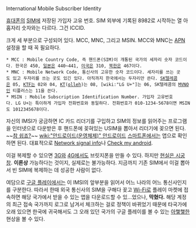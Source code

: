 International Mobile Subscriber Identity

[[휴대폰]]의 [[SIM]]에 저장된 가입자 고유 번호. SIM 외부에 기록된 8982로 시작하는 열 아홉자리 숫자와는 다르다. 그건 ICCID.

크게 세 부분으로 구성되어 있다. MCC, MNC, 그리고 MSIN. MCC와 MNC는 [[APN]] 설정을 할 때 꼭 필요하다.
 * MCC : Mobile Country Code, 즉 핸드폰(SIM)이 개통된 국가의 세자리 숫자 코드이다. 한국은 450, [[일본]]은 440~441, [[미국]]은 310, [[북한]]은 467이다.
 * MNC : Mobile Network Code, 통신사의 고유한 숫자 코드이다. 세자리를 쓰는 곳도 있고 두자리를 쓰는 곳도 있긴 있다. 아직까지 한국에서는 두자리만 쓴다. [[SK텔레콤]]은 05, [[KTF]]는 02와 04, [[KT]]([[olleh]])는 08, [wiki:"LG U+"]는 06, SK텔레콤의 [[MVNO]]인 티플러스는 11을 쓴다.
 * MSIN : Mobile Subscription Identification Number. 가입자 고유번호다. LG U+는 특이하게 가입자 전화번호와 동일하다. 전화번호가 010-1234-5678이면 MSIN도 1012345678이다.

자신의 IMSI가 궁금하면 IC 카드 리더기를 구입하고 SIM의 정보를 읽어주는 프로그램을 인터넷으로 다운받은 후 핸드폰에 꽂혀있는 USIM을 뽑아서 리더기에 꽂으면 된다. ~~[[참 쉽죠?]]~~ [[wiki:"안드로이드(운영체제)" 안드로이드]] [[스마트폰]]에서는 앱으로 확인하면 된다. 대표적으로 [https://play.google.com/store/apps/details?id=de.android.telnet Network signal info]나 [https://play.google.com/store/apps/details?id=com.checkmyandroid.app Check my android].

이걸 복제할 수 있으면 [[3G]]와 [[4G]]에서도 브릿지폰을 만들 수 있다. 하지만 [[현실은 시궁창]]. '''이론상''' 가능하다는 것이지, 실제로는 불가능하다. 지금까지 기존 SIM에서 이걸 뽑아서 빈 SIM에 복제하는 데 성공한 사람이 없다.

여담으로 [[구글 플레이]]에서는 이 IMSI의 앞부분을 읽어서 어느 나라의 어느 통신사인지를 구분한다. 따라서 한때 외국 통신사의 SIM을 구해다 꽂고 [[Wi-Fi]]로 플레이 마켓에 접속하면 해당 국가에서 받을 수 있는 앱을 다운로드할 수 있...었으나, '''막혔다.''' 해당 계정의 최근 접속 국가까지 로그로 남겨서 체크하는 걸로 정책이 바뀌었기 때문에 타국가에 오래 있으면 한국에 귀국해서도 그 오래 있던 국가의 구글 플레이를 볼 수 있는 [[아햏햏]]한 현상을 볼 수 있다.
